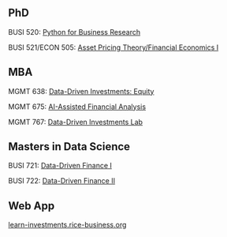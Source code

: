## PhD

BUSI 520: [Python for Business Research](http://busi520.kerryback.com/) 

BUSI 521/ECON 505: [Asset Pricing Theory/Financial Economics I](http://busi521.kerryback.com/) 

## MBA

MGMT 638: [Data-Driven Investments: Equity](http://mgmt638.kerryback.com/) 

MGMT 675: [AI-Assisted Financial Analysis](http://mgmt75.kerryback.com/) 

MGMT 767: [Data-Driven Investments Lab](http://mgmt767.rice-business.org/) 

## Masters in Data Science

BUSI 721: [Data-Driven Finance I](http://busi721.kerryback.com/) 

BUSI 722: [Data-Driven Finance II](http://busi722.kerryback.com/) 

## Web App


[learn-investments.rice-business.org](https://learn-investments.rice-business.org) 


